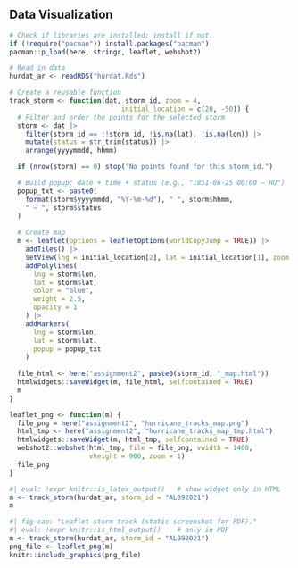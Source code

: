## Data Visualization

```r
# Check if libraries are installed; install if not.
if (!require("pacman")) install.packages("pacman")
pacman::p_load(here, stringr, leaflet, webshot2)
```

```r
# Read in data 
hurdat_ar <- readRDS("hurdat.Rds")

# Create a reusable function
track_storm <- function(dat, storm_id, zoom = 4,
                            initial_location = c(20, -50)) {
  # Filter and order the points for the selected storm
  storm <- dat |>
    filter(storm_id == !!storm_id, !is.na(lat), !is.na(lon)) |>
    mutate(status = str_trim(status)) |>
    arrange(yyyymmdd, hhmm)

  if (nrow(storm) == 0) stop("No points found for this storm_id.")

  # Build popup: date + time + status (e.g., "1851-06-25 00:00 — HU")
  popup_txt <- paste0(
    format(storm$yyyymmdd, "%Y-%m-%d"), " ", storm$hhmm,
    " — ", storm$status
  )
  
  # Create map
  m <- leaflet(options = leafletOptions(worldCopyJump = TRUE)) |>
    addTiles() |>
    setView(lng = initial_location[2], lat = initial_location[1], zoom = zoom) |>
    addPolylines(
      lng = storm$lon,
      lat = storm$lat,
      color = "blue",
      weight = 2.5,
      opacity = 1
    ) |>
    addMarkers(
      lng = storm$lon,
      lat = storm$lat,
      popup = popup_txt
    )
  
  file_html <- here("assignment2", paste0(storm_id, "_map.html"))
  htmlwidgets::saveWidget(m, file_html, selfcontained = TRUE)
  m
}

leaflet_png <- function(m) {
  file_png = here("assignment2", "hurricane_tracks_map.png")
  html_tmp <- here("assignment2", "hurricane_tracks_map_tmp.html")
  htmlwidgets::saveWidget(m, html_tmp, selfcontained = TRUE)
  webshot2::webshot(html_tmp, file = file_png, vwidth = 1400, 
                    vheight = 900, zoom = 1)
  file_png
}

```

```r
#| eval: !expr knitr::is_latex_output()   # show widget only in HTML
m <- track_storm(hurdat_ar, storm_id = "AL092021")
m
```

```r
#| fig-cap: "Leaflet storm track (static screenshot for PDF)."
#| eval: !expr knitr::is_html_output()    # only in PDF
m <- track_storm(hurdat_ar, storm_id = "AL092021")
png_file <- leaflet_png(m)
knitr::include_graphics(png_file)
```
